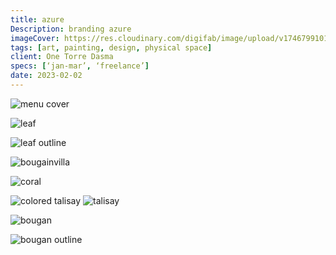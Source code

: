 ```yaml
---
title: azure
Description: branding azure
imageCover: https://res.cloudinary.com/digifab/image/upload/v1746799101/portfolio/experiments/azure/20180720_150757_xj48sy.jpg
tags: [art, painting, design, physical space]
client: One Torre Dasma
specs: [‘jan-mar’, ‘freelance’]
date: 2023-02-02
---
```


![menu cover](https://res.cloudinary.com/digifab/image/upload/v1746799101/portfolio/experiments/azure/20180720_150757_xj48sy.jpg)

![leaf](https://res.cloudinary.com/digifab/image/upload/v1746799116/portfolio/experiments/azure/talisay_i7yrob.png)

![leaf outline](https://res.cloudinary.com/digifab/image/upload/v1746799248/portfolio/experiments/azure/talisay_leaf_outline_Large_wbbqnz.jpg)

![bougainvilla](https://res.cloudinary.com/digifab/image/upload/v1746799112/portfolio/experiments/azure/bougainvillea_flower_tfeb1o.png)

![coral](https://res.cloudinary.com/digifab/image/upload/v1746799330/portfolio/experiments/azure/coral_outline_Large_cxkvpn.jpg)

![colored talisay](https://res.cloudinary.com/digifab/image/upload/v1746799103/portfolio/experiments/azure/bougainvillea_leaf_ivdkth.png)
![talisay](https://res.cloudinary.com/digifab/image/upload/v1746799246/portfolio/experiments/azure/bougainvillea_leaf_outline_Large_sukwk9.jpg)

![bougan](https://res.cloudinary.com/digifab/image/upload/v1746799097/portfolio/experiments/azure/bougaivillea_flower_2_xzbovx.png)

![bougan outline](https://res.cloudinary.com/digifab/image/upload/v1746799491/portfolio/experiments/azure/bougainvillea_flower2_outline_umhtvp.png)
